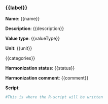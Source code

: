 ### {{label}}

**Name**: {{name}}

**Description**:  {{description}}

**Value type**: {{valueType}}

**Unit**: {{unit}}

{{categories}}

**Harmonization status**: {{status}}

**Harmonization comment**: {{comment}}

**Script**:

```r
#This is where the R-script will be written
```

